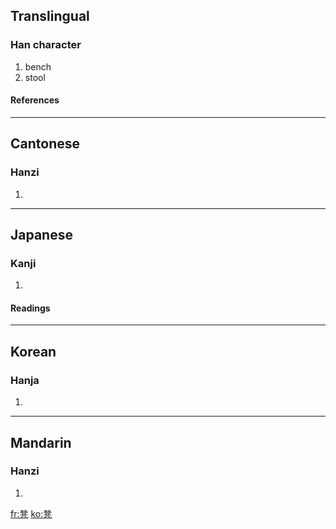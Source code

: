 ==Translingual==
===Han character===
{{Han char|rn=16|rad=几|as=12|sn=14|four=1221<sub>7</sub>|canj=弓廿竹弓 (NTHN)}}
# bench
# stool
====References====
{{Han ref|kx=0134.360|dkj=01797|dj=0300.210|hdz=10278.200|uh=51F3|ud=20979|bh=B9B9|bd=47545}}
----
==Cantonese==
===Hanzi===
{{yue-hanzi|jyut=|y=dang3}}
# {{defn|Cantonese}}
----
==Japanese==
===Kanji===
{{ja-kanji|grade=|rs=几12}}
# {{defn|Japanese}}
====Readings====
{{ja-readings|on=[[とう]] (tō)|kun=[[ひざかけのたぐい]] (hizakakenotagui)}}
----
==Korean==
===Hanja===
{{ko-hanja|hangeul=등|rv=deung|mr=tŭng}}
# {{defn|Korean}}
----
==Mandarin==
===Hanzi===
{{cmn-hanzi|pin=[[dèng]] (deng4)|wg=teng<sup>4</sup>}}
# {{defn|Mandarin}}

[[fr:凳]]
[[ko:凳]]